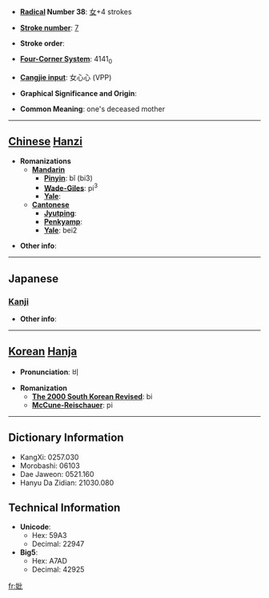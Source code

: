 * '''[[Wiktionary:Chinese radical index| Radical]] Number 38''': [[Wiktionary:Chinese radical index 女|女]]+4 strokes

* '''[[Wiktionary:Chinese total strokes index|Stroke number]]''': [[Wiktionary:Chinese total strokes index 7|7]]

* '''Stroke order''': 

* '''[[Wiktionary:Chinese four corner index|Four-Corner System]]''': 4141<sub>0</sub>

* '''[[Wiktionary:Chinese Cangjie index|Cangjie input]]''': 女心心 (VPP)

* '''Graphical Significance and Origin''': 

* '''Common Meaning''': one's deceased mother

----

== [[Chinese]] [[Hanzi]] ==

* '''Romanizations'''
** '''[[Mandarin]]'''
*** '''[[Pinyin]]''': bǐ (bi3)
*** '''[[Wade-Giles]]''': pi<sup>3</sup>
*** '''[[Yale]]''': 
** '''[[Cantonese]]'''
*** '''[[Jyutping]]''':
*** '''[[Penkyamp]]''': 
*** '''[[Yale]]''': bei2

* '''Other info''': 

----

==Japanese==
===[[Kanji]]===
{{kanji|on readings=[[ひ]] (hi)|kun readings=[[なきはは]] (nakihaha)}}

* '''Other info''':  

----

== [[Korean]] [[Hanja]] ==

* '''Pronunciation''': 비

* '''Romanization'''
** '''[[The 2000 South Korean Revised Romanization|The 2000 South Korean Revised]]''': bi
** '''[[McCune-Reischauer]]''': pi

----

== Dictionary Information ==

* KangXi: 0257.030
* Morobashi: 06103
* Dae Jaweon: 0521.160
* Hanyu Da Zidian: 21030.080

== Technical Information ==

* '''Unicode''':
** Hex: 59A3
** Decimal: 22947
* '''Big5''':
** Hex: A7AD
** Decimal: 42925

[[fr:妣]]